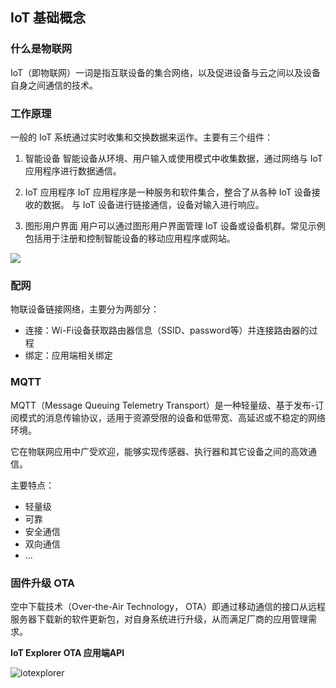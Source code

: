 ## IoT 基础概念

### 什么是物联网

IoT（即物联网）一词是指互联设备的集合网络，以及促进设备与云之间以及设备自身之间通信的技术。

### 工作原理

一般的 IoT 系统通过实时收集和交换数据来运作。主要有三个组件：

1. 智能设备
智能设备从环境、用户输入或使用模式中收集数据，通过网络与 IoT 应用程序进行数据通信。

2. IoT 应用程序
IoT 应用程序是一种服务和软件集合，整合了从各种 IoT 设备接收的数据。 与 IoT 设备进行链接通信，设备对输入进行响应。

3. 图形用户界面
用户可以通过图形用户界面管理 IoT 设备或设备机群。常见示例包括用于注册和控制智能设备的移动应用程序或网站。

![](https://djcdn-1257815770.cos.ap-guangzhou.myqcloud.com/iot-case.png)

### 配网

物联设备链接网络，主要分为两部分：
- 连接：Wi-Fi设备获取路由器信息（SSID、password等）并连接路由器的过程
- 绑定：应用端相关绑定

### MQTT

MQTT（Message Queuing Telemetry Transport）是一种轻量级、基于发布-订阅模式的消息传输协议，适用于资源受限的设备和低带宽、高延迟或不稳定的网络环境。

它在物联网应用中广受欢迎，能够实现传感器、执行器和其它设备之间的高效通信。

主要特点：
- 轻量级
- 可靠
- 安全通信
- 双向通信
- ...

### 固件升级 OTA

空中下载技术（Over-the-Air Technology， OTA）即通过移动通信的接口从远程服务器下载新的软件更新包，对自身系统进行升级，从而满足厂商的应用管理需求。

**IoT Explorer OTA 应用端API**

![iotexplorer](https://djcdn-1257815770.cos.ap-guangzhou.myqcloud.com/iot-ota.png)



